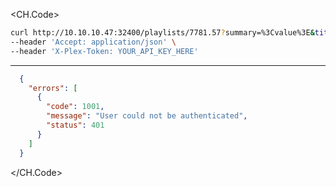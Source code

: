 
<CH.Code>
```bash Example Request
curl http://10.10.10.47:32400/playlists/7781.57?summary=%3Cvalue%3E&title=%3Cvalue%3E \
--header 'Accept: application/json' \
--header 'X-Plex-Token: YOUR_API_KEY_HERE'
```
---

```json Example Response
  {
    "errors": [
      {
        "code": 1001,
        "message": "User could not be authenticated",
        "status": 401
      }
    ]
  }
```
</CH.Code>
